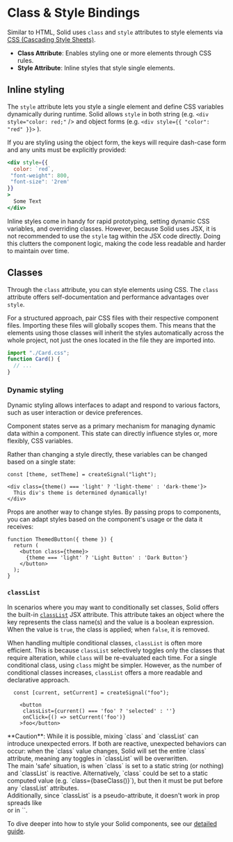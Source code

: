 
# Class & Style Bindings

Similar to HTML, Solid uses `class` and `style` attributes to style elements via [CSS (Cascading Style Sheets)](https://developer.mozilla.org/en-US/docs/Glossary/CSS).

* **Class Attribute**: Enables styling one or more elements through CSS rules.
* **Style Attribute**: Inline styles that style single elements.

## Inline styling

The `style` attribute lets you style a single element and define CSS variables dynamically during runtime. 
Solid allows `style` in both string (e.g. `<div style="color: red;"` /> and object forms  (e.g. `<div style={{ "color": "red" }}>` ).

If you are styling using the object form, the keys will require dash-case form and any units must be explicitly provided:

```jsx
<div style={{
  color: `red`,
 "font-weight": 800,
 "font-size": '2rem'
}}
>
  Some Text
</div>
```

Inline styles come in handy for rapid prototyping, setting dynamic CSS variables, and overriding classes. 
However, because Solid uses JSX, it is not recommended to use the `style` tag within the JSX code directly. 
Doing this clutters the component logic, making the code less readable and harder to maintain over time.

## Classes

Through the `class` attribute, you can style elements using CSS.
The `class` attribute offers self-documentation and performance advantages over `style`.

For a structured approach, pair CSS files with their respective component files. 
Importing these files will globally scopes them.
This means that the elements using those classes will inherit the styles automatically across the whole project, not just the ones located in the file they are imported into.

```jsx
import "./Card.css";
function Card() {
  // ...
}
```

### Dynamic styling

Dynamic styling allows interfaces to adapt and respond to various factors, such as user interaction or device preferences. 

Component states serve as a primary mechanism for managing dynamic data within a component.
This state can directly influence styles or, more flexibly, CSS variables.

Rather than changing a style directly, these variables can be changed based on a single state:

```tsx
const [theme, setTheme] = createSignal("light");

<div class={theme() === 'light' ? 'light-theme' : 'dark-theme'}>
  This div's theme is determined dynamically!
</div>
```

Props are another way to change styles. 
By passing props to components, you can adapt styles based on the component's usage or the data it receives:

```tsx
function ThemedButton({ theme }) {
  return (
    <button class={theme}>
      {theme === 'light' ? 'Light Button' : 'Dark Button'}
    </button>
  );
}
```

### `classList`

In scenarios where you may want to conditionally set classes, Solid offers the built-in [`classList`](https://developer.mozilla.org/en-US/docs/Web/API/Element/classList) JSX attribute. 
This attribute takes an object where the key represents the class name(s) and the value is a boolean expression. 
When the value is `true`, the class is applied; when `false`, it is removed.

When handling multiple conditional classes, `classList` is often more efficient. 
This is because `classList` selectively toggles only the classes that require alteration, while `class` will be re-evaluated each time.
For a single conditional class, using `class` might be simpler. 
However, as the number of conditional classes increases, `classList` offers a more readable and declarative approach.

```tsx
  const [current, setCurrent] = createSignal("foo");

    <button
     classList={current() === 'foo' ? 'selected' : ''}
     onClick={() => setCurrent('foo')}
    >foo</button>
```

<Aside>
**Caution**: While it is possible, mixing `class` and `classList` can introduce unexpected errors.
If both are reactive, unexpected behaviors can occur: when the `class` value changes, Solid will set the entire `class` attribute, meaning any toggles in `classList` will be overwritten.
<br />
The main 'safe' situation, is when `class` is set to a static string (or nothing) and `classList` is reactive.
Alternatively, `class` could be set to a static computed value (e.g. `class={baseClass()}`), but then it must be put before any `classList` attributes.
<br />
Additionally, since `classList` is a pseudo-attribute, it doesn't work in prop spreads like <div {...props} /> or in `<Dynamic>`.
</Aside>

To dive deeper into how to style your Solid components, see our [detailed guide](guides/styling-your-components).
